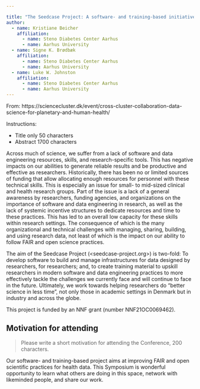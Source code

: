 ```yaml
---

title: "The Seedcase Project: A software- and training-based initiative to develop data engineering tools and skills for open and FAIR infrastructures of research health data"
author: 
  - name: Kristiane Beicher
    affiliation:
      - name: Steno Diabetes Center Aarhus
      - name: Aarhus University
  - name: Signe K. Brødbæk
    affiliation:
      - name: Steno Diabetes Center Aarhus
      - name: Aarhus University
  - name: Luke W. Johnston
    affiliation:
      - name: Steno Diabetes Center Aarhus
      - name: Aarhus University
---
```


::: content-hidden
From:
https://sciencecluster.dk/event/cross-cluster-collaboration-data-science-for-planetary-and-human-health/

Instructions:

-   Title only 50 characters
-   Abstract 1700 characters
:::

Across much of science, we suffer from a lack of software and data
engineering resources, skills, and research-specific tools. This has
negative impacts on our abilities to generate reliable results and be
productive and effective as researchers. Historically, there has been no
or limited sources of funding that allow allocating enough resources for
personnel with these technical skills. This is especially an issue for
small- to mid-sized clinical and health research groups. Part of the
issue is a lack of a general awareness by researchers, funding agencies,
and organizations on the importance of software and data engineering in
research, as well as the lack of systemic incentive structures to
dedicate resources and time to these practices. This has led to an
overall low capacity for these skills within research settings. The
consequence of which is the many organizational and technical challenges
with managing, sharing, building, and using research data, not least of
which is the impact on our ability to follow FAIR and open science
practices.

The aim of the Seedcase Project (\<seedcase-project.org\>) is two-fold:
To develop software to build and manage infrastructures for data
designed by researchers, for researchers; and, to create training
material to upskill researchers in modern software and data engineering
practices to more effectively tackle the challenges we currently face
and will continue to face in the future. Ultimately, we work towards
helping researchers do "better science in less time", not only those in
academic settings in Denmark but in industry and across the globe.

::: callout-important
This project is funded by an NNF grant (number NNF21OC0069462).
:::

::: content-hidden
## Motivation for attending

> Please write a short motivation for attending the Conference, 200
> characters.

Our software- and training-based project aims at improving FAIR and open
scientific practices for health data. This Symposium is wonderful
opportunity to learn what others are doing in this space, network with
likeminded people, and share our work.
:::
